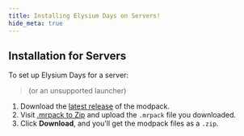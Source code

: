 ```yaml
---
title: Installing Elysium Days on Servers!
hide_meta: true
---
```


## Installation for Servers
To set up Elysium Days for a server:
> (or an unsupported launcher)
1. Download the [latest release](https://modrinth.com/modpack/elysium-days/versions) of the modpack.
2. Visit [.mrpack to Zip](https://jamie.codeberg.page/mrpack-to-zip/@master/) and upload the `.mrpack` file you downloaded.
3. Click **Download**, and you'll get the modpack files as a `.zip`.
